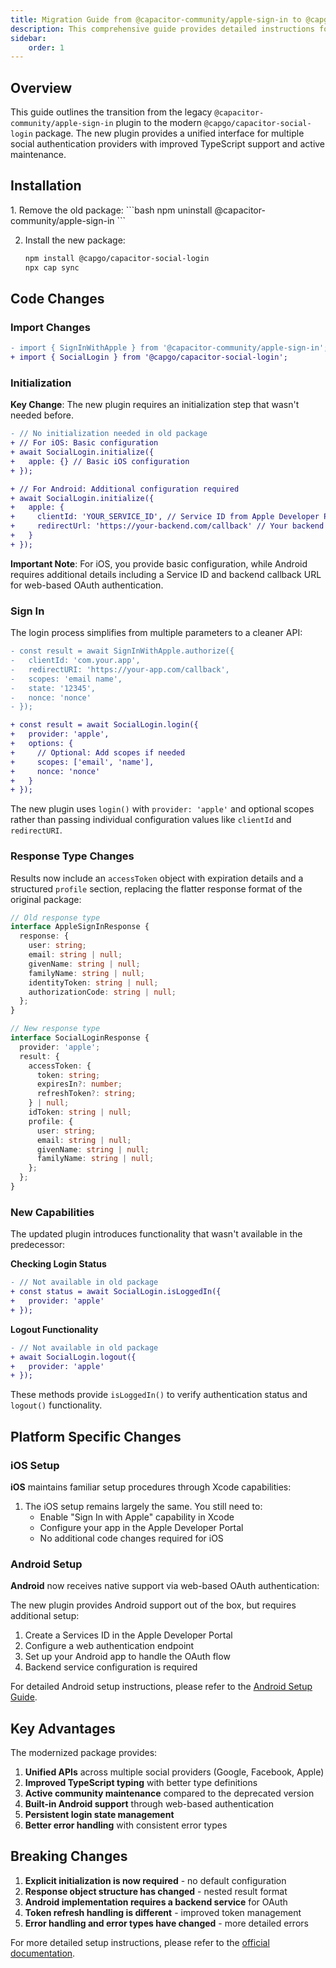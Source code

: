 ```yaml
---
title: Migration Guide from @capacitor-community/apple-sign-in to @capgo/capacitor-social-login
description: This comprehensive guide provides detailed instructions for transitioning from the @capacitor-community/apple-sign-in plugin to the @capgo/capacitor-social-login plugin, ensuring a smooth migration process and improved capabilities.
sidebar:
    order: 1
---
```


## Overview

This guide outlines the transition from the legacy `@capacitor-community/apple-sign-in` plugin to the modern `@capgo/capacitor-social-login` package. The new plugin provides a unified interface for multiple social authentication providers with improved TypeScript support and active maintenance.

## Installation

<Steps>
1. Remove the old package:
   ```bash
   npm uninstall @capacitor-community/apple-sign-in
   ```

2. Install the new package:
   ```bash
   npm install @capgo/capacitor-social-login
   npx cap sync
   ```
</Steps>

## Code Changes

### Import Changes
```diff
- import { SignInWithApple } from '@capacitor-community/apple-sign-in';
+ import { SocialLogin } from '@capgo/capacitor-social-login';
```

### Initialization

**Key Change**: The new plugin requires an initialization step that wasn't needed before.

```diff
- // No initialization needed in old package
+ // For iOS: Basic configuration
+ await SocialLogin.initialize({
+   apple: {} // Basic iOS configuration
+ });

+ // For Android: Additional configuration required
+ await SocialLogin.initialize({
+   apple: {
+     clientId: 'YOUR_SERVICE_ID', // Service ID from Apple Developer Portal
+     redirectUrl: 'https://your-backend.com/callback' // Your backend callback URL
+   }
+ });
```

**Important Note**: For iOS, you provide basic configuration, while Android requires additional details including a Service ID and backend callback URL for web-based OAuth authentication.

### Sign In

The login process simplifies from multiple parameters to a cleaner API:

```diff
- const result = await SignInWithApple.authorize({
-   clientId: 'com.your.app',
-   redirectURI: 'https://your-app.com/callback',
-   scopes: 'email name',
-   state: '12345',
-   nonce: 'nonce'
- });

+ const result = await SocialLogin.login({
+   provider: 'apple',
+   options: {
+     // Optional: Add scopes if needed
+     scopes: ['email', 'name'],
+     nonce: 'nonce'
+   }
+ });
```

The new plugin uses `login()` with `provider: 'apple'` and optional scopes rather than passing individual configuration values like `clientId` and `redirectURI`.

### Response Type Changes

Results now include an `accessToken` object with expiration details and a structured `profile` section, replacing the flatter response format of the original package:

```typescript
// Old response type
interface AppleSignInResponse {
  response: {
    user: string;
    email: string | null;
    givenName: string | null;
    familyName: string | null;
    identityToken: string | null;
    authorizationCode: string | null;
  };
}

// New response type
interface SocialLoginResponse {
  provider: 'apple';
  result: {
    accessToken: {
      token: string;
      expiresIn?: number;
      refreshToken?: string;
    } | null;
    idToken: string | null;
    profile: {
      user: string;
      email: string | null;
      givenName: string | null;
      familyName: string | null;
    };
  };
}
```

### New Capabilities

The updated plugin introduces functionality that wasn't available in the predecessor:

**Checking Login Status**
```diff
- // Not available in old package
+ const status = await SocialLogin.isLoggedIn({
+   provider: 'apple'
+ });
```

**Logout Functionality**
```diff
- // Not available in old package
+ await SocialLogin.logout({
+   provider: 'apple'
+ });
```

These methods provide `isLoggedIn()` to verify authentication status and `logout()` functionality.

## Platform Specific Changes

### iOS Setup

**iOS** maintains familiar setup procedures through Xcode capabilities:

1. The iOS setup remains largely the same. You still need to:
   - Enable "Sign In with Apple" capability in Xcode
   - Configure your app in the Apple Developer Portal
   - No additional code changes required for iOS

### Android Setup

**Android** now receives native support via web-based OAuth authentication:

The new plugin provides Android support out of the box, but requires additional setup:

1. Create a Services ID in the Apple Developer Portal
2. Configure a web authentication endpoint
3. Set up your Android app to handle the OAuth flow
4. Backend service configuration is required

For detailed Android setup instructions, please refer to the [Android Setup Guide](/docs/plugins/social-login/apple/android/).

## Key Advantages

The modernized package provides:

1. **Unified APIs** across multiple social providers (Google, Facebook, Apple)
2. **Improved TypeScript typing** with better type definitions
3. **Active community maintenance** compared to the deprecated version
4. **Built-in Android support** through web-based authentication
5. **Persistent login state management**
6. **Better error handling** with consistent error types

## Breaking Changes

1. **Explicit initialization is now required** - no default configuration
2. **Response object structure has changed** - nested result format
3. **Android implementation requires a backend service** for OAuth
4. **Token refresh handling is different** - improved token management
5. **Error handling and error types have changed** - more detailed errors

For more detailed setup instructions, please refer to the [official documentation](/docs/plugins/social-login/apple/general/). 
